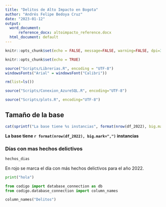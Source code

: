 ```yaml
---
title: "Delitos de Alto Impacto en Bogota"
author: "Andrés Felipe Bedoya Cruz"
date: "2023-01-12"
output:
  word_document: 
      reference_docx: altoimpacto_reference.docx
  html_document: default
---
```


```r
knitr::opts_chunk$set(echo = FALSE, message=FALSE, warning=FALSE, dpi=300)
```

```r
knitr::opts_chunk$set(echo = TRUE)
```

```r
source("Scripts/Librerias.R", encoding = "UTF-8")
windowsFonts("Arial" = windowsFont("Calibri"))
```

```r
rm(list=ls())
```

```r
source("Scripts/Conexion_AzureSQL.R", encoding="UTF-8")
```

```r
source("Scripts/plots.R", encoding="UTF-8")
```

## Tamaño de la base

```r
cat(sprintf("La base tiene %s instancias", format(nrow(df_2022), big.mark=",")))
```

**La base tiene `r format(nrow(df_2022), big.mark=",")` instancias**

### Días con mas hechos delictivos

```r
hechos_dias
```

En rojo se marca el día con más hechos delictivos para el año 2022.

```python
print("hola")
```

```python
from codigo import database_connection as db
from codigo.database_connection import column_names
```

```python

column_names("Delitos")
```
